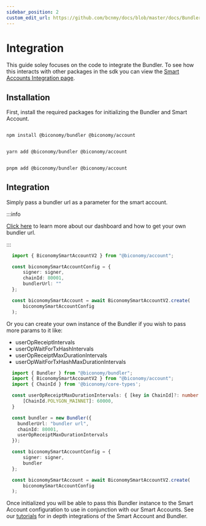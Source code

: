 ```yaml
---
sidebar_position: 2
custom_edit_url: https://github.com/bcnmy/docs/blob/master/docs/Bundler/integration.mdx
---
```


# Integration

This guide soley focuses on the code to integrate the Bundler. To see how this interacts with other packages in the sdk you can view the [Smart Accounts Integration page](/Account/integration).

## Installation

First, install the required packages for initializing the Bundler and Smart Account.


<Tabs>
<TabItem value="js" label="npm">

```bash

npm install @biconomy/bundler @biconomy/account

```

</TabItem>
<TabItem value="py" label="yarn">

```bash

yarn add @biconomy/bundler @biconomy/account

```

</TabItem>
<TabItem value="java" label="pnpm">

```bash

pnpm add @biconomy/bundler @biconomy/account

```

</TabItem>
</Tabs>

## Integration 
Simply pass a bundler url as a parameter for the smart account.

:::info

[Click here](/dashboard) to learn more about our dashboard and how to get your own bundler url.

:::

```typescript
  import { BiconomySmartAccountV2 } from "@biconomy/account";

  const biconomySmartAccountConfig = {
      signer: signer,
      chainId: 80001,
      bundlerUrl: ""
  };

  const biconomySmartAccount = await BiconomySmartAccountV2.create(
      biconomySmartAccountConfig
  );
```

Or you can create your own instance of the Bundler if you wish to pass more params to it like:
- userOpReceiptIntervals
- userOpWaitForTxHashIntervals
- userOpReceiptMaxDurationIntervals
- userOpWaitForTxHashMaxDurationIntervals

```typescript
  import { Bundler } from "@biconomy/bundler";
  import { BiconomySmartAccountV2 } from "@biconomy/account";
  import { ChainId } from '@biconomy/core-types';

  const userOpReceiptMaxDurationIntervals: { [key in ChainId]?: number } = {
      [ChainId.POLYGON_MAINNET]: 60000,
  }

  const bundler = new Bundler({
    bundlerUrl: "bundler url",
    chainId: 80001,
    userOpReceiptMaxDurationIntervals
  });

  const biconomySmartAccountConfig = {
      signer: signer,
      bundler
  };

  const biconomySmartAccount = await BiconomySmartAccountV2.create(
      biconomySmartAccountConfig
  );
```

Once initialized you will be able to pass this Bundler instance to the Smart Account configuration to use in conjunction with our Smart Accounts. See our [tutorials](/category/tutorials) for in depth integrations of the Smart Account and Bundler.
